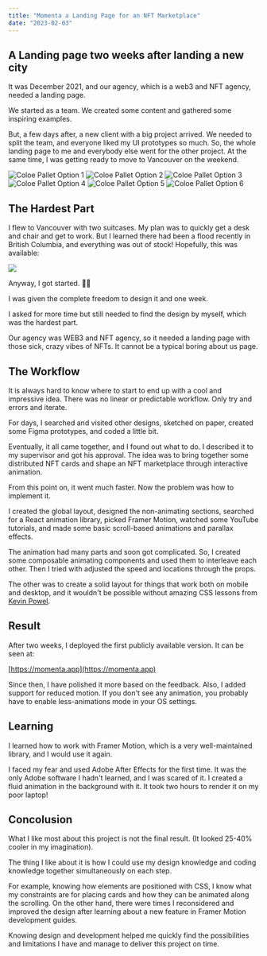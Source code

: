 ```yaml
---
title: "Momenta a Landing Page for an NFT Marketplace"
date: "2023-02-03"
---
```


## A Landing page two weeks after landing a new city

It was December 2021, and our agency, which is a web3 and NFT agency, needed a landing page.

We started as a team. We created some content and gathered some inspiring examples.

But, a few days after, a new client with a big project arrived. We needed to split the team, and everyone liked my UI prototypes so much. So, the whole landing page to me and everybody else went for the other project. At the same time, I was getting ready to move to Vancouver on the weekend.

<div className="flex flex-wrap  gap-4 ">
  <img src="/momenta/m1.png" alt="Coloe Pallet Option 1" className="rd-lg w-10" />
  <img src="/momenta/m2.png" alt="Coloe Pallet Option 2" className="rd-lg w-10" />
  <img src="/momenta/m3.png" alt="Coloe Pallet Option 3" className="rd-lg w-10" />
  <img src="/momenta/m4.png" alt="Coloe Pallet Option 4" className="rd-lg w-10" />
  <img src="/momenta/m5.png" alt="Coloe Pallet Option 5" className="rd-lg w-10" />
  <img src="/momenta/m6.png" alt="Coloe Pallet Option 6" className="rd-lg w-10" />
</div>

## The Hardest Part

I flew to Vancouver with two suitcases. My plan was to quickly get a desk and chair and get to work. But I learned there had been a flood recently in British Columbia, and everything was out of stock! Hopefully, this was available:

<img src="/momenta/desk.png" />

Anyway, I got started. 🤷‍♂️

I was given the complete freedom to design it and one week.

I asked for more time but still needed to find the design by myself, which was the hardest part.

Our agency was WEB3 and NFT agency, so it needed a landing page with those sick, crazy vibes of NFTs. It cannot be a typical boring about us page.

## The Workflow

It is always hard to know where to start to end up with a cool and impressive idea. There was no linear or predictable workflow. Only try and errors and iterate.

For days, I searched and visited other designs, sketched on paper, created some Figma prototypes, and coded a little bit.

Eventually, it all came together, and I found out what to do. I described it to my supervisor and got his approval. The idea was to bring together some distributed NFT cards and shape an NFT marketplace through interactive animation.

From this point on, it went much faster. Now the problem was how to implement it.

I created the global layout, designed the non-animating sections, searched for a React animation library, picked Framer Motion, watched some YouTube tutorials, and made some basic scroll-based animations and parallax effects.

The animation had many parts and soon got complicated. So, I created some composable animating components and used them to interleave each other. Then I tried with adjusted the speed and locations through the props.

The other was to create a solid layout for things that work both on mobile and desktop, and it wouldn't be possible without amazing CSS lessons from [Kevin Powel](https://www.youtube.com/user/KepowOb).

## Result

After two weeks, I deployed the first publicly available version. It can be seen at:

[https://momenta.app](https://momenta.app)

Since then, I have polished it more based on the feedback. Also, I added support for reduced motion. If you don't see any animation, you probably have to enable less-animations mode in your OS settings.

## Learning

I learned how to work with Framer Motion, which is a very well-maintained library, and I would use it again.

I faced my fear and used Adobe After Effects for the first time. It was the only Adobe software I hadn't learned, and I was scared of it. I created a fluid animation in the background with it. It took two hours to render it on my poor laptop!

## Concolusion

What I like most about this project is not the final result. (It looked 25-40% cooler in my imagination).

The thing I like about it is how I could use my design knowledge and coding knowledge together simultaneously on each step.

For example, knowing how elements are positioned with CSS, I know what my constraints are for placing cards and how they can be animated along the scrolling.
On the other hand, there were times I reconsidered and improved the design after learning about a new feature in Framer Motion development guides.

Knowing design and development helped me quickly find the possibilities and limitations I have and manage to deliver this project on time.
